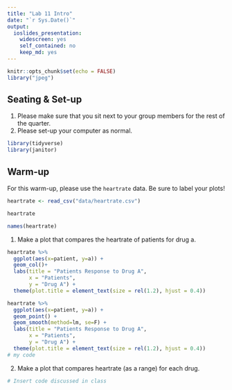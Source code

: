 ```yaml
---
title: "Lab 11 Intro"
date: "`r Sys.Date()`"
output: 
  ioslides_presentation: 
    widescreen: yes
    self_contained: no
    keep_md: yes
---
```


```r
knitr::opts_chunk$set(echo = FALSE)
library("jpeg")
```

## Seating & Set-up
1. Please make sure that you sit next to your group members for the rest of the quarter.
2. Please set-up your computer as normal.
```r
library(tidyverse)
library(janitor)
```
## Warm-up
For this warm-up, please use the `heartrate` data. Be sure to label your plots!
```r
heartrate <- read_csv("data/heartrate.csv")
```
```r
heartrate
```
```r
names(heartrate)
```

1. Make a plot that compares the heartrate of patients for drug a.
```r
heartrate %>% 
  ggplot(aes(x=patient, y=a)) +
  geom_col()+
  labs(title = "Patients Response to Drug A",
       x = "Patients",
       y = "Drug A") +
  theme(plot.title = element_text(size = rel(1.2), hjust = 0.4))
```


```r
heartrate %>% 
  ggplot(aes(x=patient, y=a)) +
  geom_point() +
  geom_smooth(method=lm, se=F) +
  labs(title = "Patients Response to Drug A",
       x = "Patients",
       y = "Drug A") +
  theme(plot.title = element_text(size = rel(1.2), hjust = 0.4))
# my code
```

2. Make a plot that compares heartrate (as a range) for each drug.

```r
# Insert code discussed in class
```











